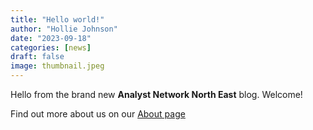 ```yaml
---
title: "Hello world!"
author: "Hollie Johnson"
date: "2023-09-18"
categories: [news]
draft: false
image: thumbnail.jpeg
---
```


Hello from the brand new **Analyst Network North East** blog. Welcome!



Find out more about us on our [About page](../../about.qmd)